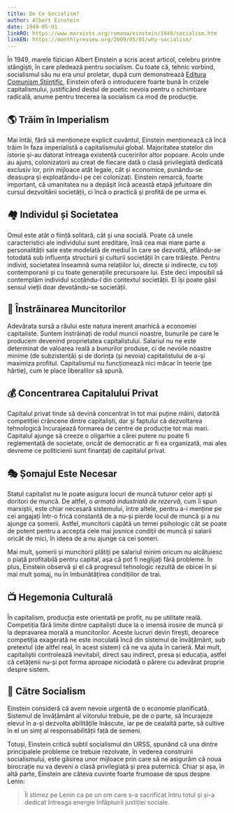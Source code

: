 ```yaml
---
title: De Ce Socialism?
author: Albert Einstein
date: 1949-05-01
linkRO: https://www.marxists.org/romana/einstein/1949/socialism.htm
linkEN: https://monthlyreview.org/2009/05/01/why-socialism/
---
```


În 1949, marele fizician Albert Einstein a scris acest articol, celebru printre stângiști, în care pledează pentru socialism. Cu toate că, tehnic vorbind, socialismul său nu era unul proletar, după cum demonstrează [Editura Comunism Științific](https://www.instagram.com/p/C7y94EwI987/), Einstein oferă o introducere foarte bună în crizele capitalismului, justificând destul de poetic nevoia pentru o schimbare radicală, anume pentru trecerea la socialism ca mod de producție.

## 🌎 Trăim în Imperialism

Mai întâi, fără să menționeze explicit cuvântul, Einstein menționează că încă trăim în faza imperialistă a capitalismului global. Majoritatea statelor din istorie și-au datorat întreaga existență cuceririlor altor popoare. Acolo unde au ajuns, colonizatorii au creat de fiecare dată o clasă privilegiată dedicată exclusiv lor, prin mijloace atât legale, cât și economice, punându-se deasupra și exploatându-i pe cei colonizați. Einstein remarcă, foarte important, că umanitatea nu a depășit încă această etapă jefuitoare din cursul dezvoltării societății, ci încă o practică și profită de pe urma ei.

## 🏘️ Individul și Societatea

Omul este atât o ființă solitară, cât și una socială. Poate că unele caracteristici ale individului sunt ereditare, însă cea mai mare parte a personalității sale este modelată de mediul în care se dezvoltă, aflându-se totodată sub influența structurii și culturii societății în care trăiește. Pentru individ, societatea înseamnă suma relațiilor lui, directe și indirecte, cu toți contemporanii și cu toate generațiile precursoare lui. Este deci imposibil să contemplăm individul scoțându-l din contextul societății. El își poate găsi sensul vieții doar devotându-se societății.

## 🥺 Înstrăinarea Muncitorilor

Adevărata sursă a răului este natura inerent anarhică a economiei capitaliste. Suntem înstrăinați de rodul muncii noastre, bunurile pe care le producem devenind proprietatea capitalistului. Salariul nu ne este determinat de valoarea reală a bunurilor produse, ci de nevoile noastre minime (de subzistență) și de dorința (și nevoia) capitalistului de a-și maximiza profitul. Capitalismul nu funcționează nici măcar în teorie (pe hârtie), cum le place liberalilor să spună.

## 💰 Concentrarea Capitalului Privat

Capitalul privat tinde să devină concentrat în tot mai puține mâini, datorită competiției crâncene dintre capitaliști, dar și faptului că dezvoltarea tehnologică încurajează formarea de centre de producție tot mai mari. Capitalul ajunge să creeze o  oligarhie a cărei putere nu poate fi reglementată de societate, oricât de democratic ar fi ea organizată, mai ales devreme ce politicienii sunt finanțați de capitalul privat.

## 🎭 Șomajul Este Necesar

Statul capitalist nu le poate asigura locuri de muncă tuturor celor apți și doritori de muncă. De altfel, o _armată industrială de rezervă_, cum îi spun marxiștii, este chiar necesară sistemului, între altele, pentru a-i menține pe cei angajați într-o frică constantă de a nu-și pierde locul de muncă și a nu ajunge ca șomerii. Astfel, muncitorii capătă un temei psihologic cât se poate de potent pentru a accepta cele mai josnice condiții de muncă și salarii oricât de mici, în ideea de a nu ajunge ca cei șomeri.

Mai mult, șomerii și muncitorii plătiți pe salariul minim oricum nu alcătuiesc o piață profitabilă pentru capital, așa că pot fi neglijați fără probleme. În plus, Einstein observă și el că progresul tehnologic rezultă de obicei în și mai mult șomaj, nu în îmbunătățirea condițiilor de trai.

## 📺 Hegemonia Culturală

În capitalism, producția este orientată pe profit, nu pe utilitate reală. Competiția fără limite dintre capitaliști duce la o imensă irosire de muncă și la depravarea morală a muncitorilor. Aceste lucruri devin firești, deoarece competiția exagerată ne este inoculată încă din sistemul de învățământ, sub pretextul (de altfel real, în acest sistem) că ne va ajuta în carieră. Mai mult, capitaliștii controlează inevitabil, direct sau indirect, presa și educația, astfel că cetățenii nu-și pot forma aproape niciodată o părere cu adevărat proprie despre sistem.

## 🌹 Către Socialism

Einstein consideră că avem nevoie urgentă de o economie planificată. Sistemul de învățământ al viitorului trebuie, pe de o parte, să încurajeze elevul în a-și dezvolta abilitățile înăscute, iar pe de cealaltă parte, să cultive în el un simț al responsabilității față de semeni.

Totuși, Einstein critică subtil socialismul din URSS, spunând că una dintre principalele probleme ce trebuie rezolvate, în vederea construirii socialismului, este găsirea unor mijloace prin care să ne asigurăm că noua birocrație nu va deveni o clasă privilegiată și prea puternică. Chiar și așa, în altă parte, Einstein are câteva cuvinte foarte frumoase de spus despre Lenin:

> Îl stimez pe Lenin ca pe un om care s-a sacrificat întru totul și și-a dedicat întreaga energie înfăptuirii justiției sociale.
